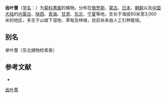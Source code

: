 {{Speciesbox
| name = 齿叶蓍
| status = 
| status_system = 
| image =
| genus = Achillea
| species = acuminata
| authority = (Ledeb.) Sch.-Bip.
}}

'''齿叶蓍'''（[[学名|学名]]：{{lang|la|''Achillea acuminata''}}）为[[菊科|菊科]][[蓍属|蓍属]]的植物。分布在[[俄罗斯|俄罗斯]]、[[蒙古|蒙古]]、[[日本|日本]]、[[朝鲜|朝鲜]]以及[[中国大陆|中国大陆]]的[[内蒙古|内蒙古]]、[[陕西|陕西]]、[[青海|青海]]、[[甘肃|甘肃]]、[[中国东北地区|东北]]、[[宁夏|宁夏]]等地，生长于海拔60米至3,000米的地区，多生于山坡下湿地、草甸及林缘，目前尚未由人工引种栽培。

== 别名 ==
单叶蓍（东北植物检索表）

== 参考文献 ==
<div class="references-small">
* {{cite web| url =http://www.bioinfo.cn/db05/KmzwSpecies.php?action=view&id=3901| title =齿叶蓍| work =《中国高等植物数据库全库》| publisher =中国科学院微生物研究所| author =昆明植物研究所| accessdate =2009-02-24| deadurl =yes| archiveurl =https://web.archive.org/web/20160305083535/http://www.bioinfo.cn/db05/KmzwSpecies.php?action=view&id=3901| archivedate =2016-03-05}}
</div>
{{Taxonbar|from=Q11180363}}

[[Category:蓍属|齿叶蓍]]


{{植物小作品}}
